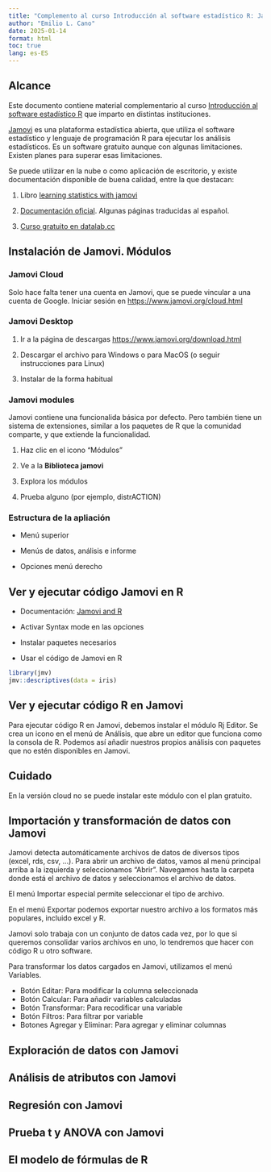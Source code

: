 ```yaml
---
title: "Complemento al curso Introducción al software estadístico R: Jamovi"
author: "Emilio L. Cano"
date: 2025-01-14
format: html
toc: true
lang: es-ES
---
```


## Alcance

Este documento contiene material complementario al curso [Introducción al software estadístico R](https://www.lcano.com/b/iser/slides_elcano/) que imparto en distintas instituciones.

[Jamovi](https://www.jamovi.org/features.html) es una plataforma estadística abierta, que utiliza el software estadístico y lenguaje de programación R para ejecutar los análisis estadísticos. Es un software gratuito aunque con algunas limitaciones. Existen planes para superar esas limitaciones.

Se puede utilizar en la nube o como aplicación de escritorio, y existe documentación disponible de buena calidad, entre la que destacan:

1.  Libro [learning statistics with jamovi](https://davidfoxcroft.github.io/lsj-book/)

2.  [Documentación oficial](https://jamovi.readthedocs.io/es/latest/). Algunas páginas traducidas al español.

3.  [Curso gratuito en datalab.cc](https://datalab.cc/jamovi/)

## Instalación de Jamovi. Módulos

### Jamovi Cloud

Solo hace falta tener una cuenta en Jamovi, que se puede vincular a una cuenta de Google. Iniciar sesión en <https://www.jamovi.org/cloud.html>

### Jamovi Desktop

1.  Ir a la página de descargas <https://www.jamovi.org/download.html>

2.  Descargar el archivo para Windows o para MacOS (o seguir instrucciones para Linux)

3.  Instalar de la forma habitual

### Jamovi modules

Jamovi contiene una funcionalida básica por defecto. Pero también tiene un sistema de extensiones, similar a los paquetes de R que la comunidad comparte, y que extiende la funcionalidad.

1.  Haz clic en el icono "Módulos"

2.  Ve a la **Biblioteca jamovi**

3.  Explora los módulos

4.  Prueba alguno (por ejemplo, distrACTION)

### Estructura de la apliación

-   Menú superior

-   Menús de datos, análisis e informe

-   Opciones menú derecho

## Ver y ejecutar código Jamovi en R

-   Documentación: [Jamovi and R](https://jamovi.readthedocs.io/pt/latest/usermanual/um_6_jamovi_and_R.html)

-   Activar Syntax mode en las opciones

-   Instalar paquetes necesarios

-   Usar el código de Jamovi en R

```r

library(jmv)
jmv::descriptives(data = iris)
```

## Ver y ejecutar código R en Jamovi

Para ejecutar código R en Jamovi, debemos instalar el módulo Rj Editor. Se crea un icono en el menú de Análisis, que abre un editor que funciona como la consola de R. Podemos así añadir nuestros propios análisis con paquetes que no estén disponibles en Jamovi.

:::{.callout-warning}

## Cuidado

En la versión cloud no se puede instalar este módulo con el plan gratuito.

:::

## Importación y transformación de datos con Jamovi

Jamovi detecta automáticamente archivos de datos de diversos tipos (excel, rds, csv, ...). Para abrir un archivo de datos, vamos al menú principal arriba a la izquierda y seleccionamos "Abrir". Navegamos hasta la carpeta donde está el archivo de datos y seleccionamos el archivo de datos.

El menú Importar especial permite seleccionar el tipo de archivo.

En el menú Exportar podemos exportar nuestro archivo a los formatos más populares, incluido excel y R.

:::{.callout-warning}
Jamovi solo trabaja con un conjunto de datos cada vez, por lo que si queremos consolidar varios archivos en uno, lo tendremos que hacer con código R u otro software.
:::

Para transformar los datos cargados en Jamovi, utilizamos el menú Variables.

* Botón Editar: Para modificar la columna seleccionada
* Botón Calcular: Para añadir variables calculadas
* Botón Transformar: Para recodificar una variable
* Botón Filtros: Para filtrar por variable
* Botones Agregar y Eliminar: Para agregar y eliminar columnas

## Exploración de datos con Jamovi

## Análisis de atributos con Jamovi

## Regresión con Jamovi

## Prueba t y ANOVA con Jamovi

## El modelo de fórmulas de R

